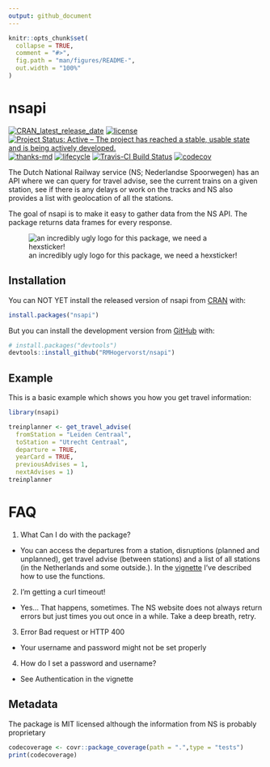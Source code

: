 ```yaml
---
output: github_document
---
```



<!-- README.md is generated from README.Rmd. Please edit that file -->

```r
knitr::opts_chunk$set(
  collapse = TRUE,
  comment = "#>",
  fig.path = "man/figures/README-",
  out.width = "100%"
)
```

# nsapi
[![CRAN_latest_release_date](https://www.r-pkg.org/badges/last-release/nsapi)](https://cran.r-project.org/package=nsapi)
[![license](https://img.shields.io/github/license/mashape/apistatus.svg)](https://choosealicense.com/licenses/mit/)
[![Project Status: Active – The project has reached a stable, usable state and is being actively developed.](http://www.repostatus.org/badges/latest/active.svg)](http://www.repostatus.org/#active)
[![thanks-md](https://img.shields.io/badge/THANKS-md-ff69b4.svg)](THANKS.md)
[![lifecycle](https://img.shields.io/badge/lifecycle-maturing-blue.svg)](https://www.tidyverse.org/lifecycle/#maturing)
[![Travis-CI Build Status](https://travis-ci.org/RMHogervorst/nsapi.svg?branch=master)](https://travis-ci.org/RMHogervorst/nsapi) [![codecov](https://codecov.io/gh/RMHogervorst/nsapi/branch/master/graph/badge.svg)](https://codecov.io/gh/RMHogervorst/nsapi)

The Dutch National Railway service (NS; Nederlandse Spoorwegen) has an API where we can
query for travel advise, see the current trains on a given station, see if there is any delays or work on the tracks and NS also provides a list with geolocation of all the stations. 

The goal of nsapi is to make it easy to gather data from the NS API. The package returns data frames for every response.

![an incredibly ugly logo for this package, we need a hexsticker!](man/figures/nsapilogo.png)

## Installation

You can NOT YET install the released version of nsapi from [CRAN](https://CRAN.R-project.org) with:

``` r
install.packages("nsapi")
```
But you can install the development version from [GitHub](https://github.com/) with:

``` r
# install.packages("devtools")
devtools::install_github("RMHogervorst/nsapi")
```
## Example

This is a basic example which shows you how you get travel information:

```r
library(nsapi)
```


```r
treinplanner <- get_travel_advise(
  fromStation = "Leiden Centraal", 
  toStation = "Utrecht Centraal",
  departure = TRUE,
  yearCard = TRUE,
  previousAdvises = 1, 
  nextAdvises = 1)
treinplanner
```

# FAQ

1. What Can I do with the package?

- You can access the departures from a station, disruptions (planned and unplanned), get travel advise (between stations) and a list of all stations (in the Netherlands and some outside.). In the [vignette](articles/basic_use_nsapi_package.html) I've described how to use the functions. 

2. I'm getting a curl timeout!

- Yes... That happens, sometimes. The NS website does not always return errors 
but just times you out once in a while. Take a deep breath, retry. 

3. Error Bad request or HTTP 400 

- Your username and password might not be set properly

4. How do I set a password and username?

- See Authentication in the vignette


## Metadata
The package is MIT licensed although the information from NS is probably proprietary

```r
codecoverage <- covr::package_coverage(path = ".",type = "tests")
print(codecoverage)
```

